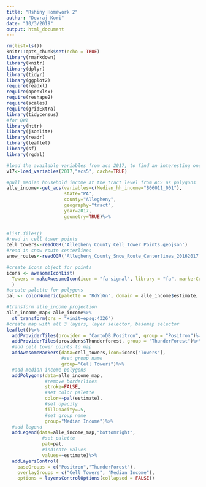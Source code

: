 ```yaml
---
title: "Rshiny Homework 2"
author: "Devraj Kori"
date: "10/3/2019"
output: html_document
---
```



```r
rm(list=ls())
knitr::opts_chunk$set(echo = TRUE)
library(rmarkdown)
library(knitr)
library(dplyr)
library(tidyr)
library(ggplot2)
require(readxl)
require(openxlsx)
require(reshape2)
require(scales)
require(gridExtra)
library(tidycensus)
#for QWI
library(httr)
library(jsonlite)
library(readr)
library(leaflet)
library(sf)
library(rgdal)
```

```r
#load the available variables from acs 2017, to find an interesting one
v17<-load_variables(2017,"acs5", cache=TRUE)

```

```r
#pull median household income at the tract level from ACS as polygons
alle_income<-get_acs(variables=c(Median_hh_income="B06011_001"),
                     state="PA",
                     county="Allegheny",
                     geography="tract",
                     year=2017,
                     geometry=TRUE)%>%
  

#list.files()
#read in cell tower points
cell_towers<-readOGR('Allegheny_County_Cell_Tower_Points.geojson')
#read in snow route centerlines
snow_routes<-readOGR('Allegheny_County_Snow_Route_Centerlines_20162017.geojson')

```

```r
#create icons object for points
icons <- awesomeIconList(
  Towers = makeAwesomeIcon(icon = "fa-signal", library = "fa", markerColor = "blue")
  )
#create palette for polygons
pal <- colorNumeric(palette = "RdYlGn", domain = alle_income$estimate, n = nrow(alle_income))

#transform alle_income projection
alle_income_map<-alle_income%>%
  st_transform(crs = "+init=epsg:4326")
#create map with all 3 layers, layer selector, basemap selector
leaflet()%>%
  addProviderTiles(provider = "CartoDB.Positron", group = "Positron")%>%
  addProviderTiles(providers$Thunderforest, group = "ThunderForest")%>%
  #add cell tower points to map
  addAwesomeMarkers(data=cell_towers,icon=icons["Towers"],
                    #set group name
                    group="Cell Towers")%>%
  #add median income polygons
  addPolygons(data=alle_income_map,
              #remove borderlines
              stroke=FALSE,
              #set color palette
              color=~pal(estimate),
              #set opacity
              fillOpacity=.5,
              #set group name
              group="Median Income")%>%
  #add legend
  addLegend(data=alle_income_map,"bottomright",
             #set palette
             pal=pal,
             #indicate values
             values=~estimate)%>%
  addLayersControl(
    baseGroups = c("Positron","ThunderForest"),
    overlayGroups = c("Cell Towers", "Median Income"),
    options = layersControlOptions(collapsed = FALSE))
  

```